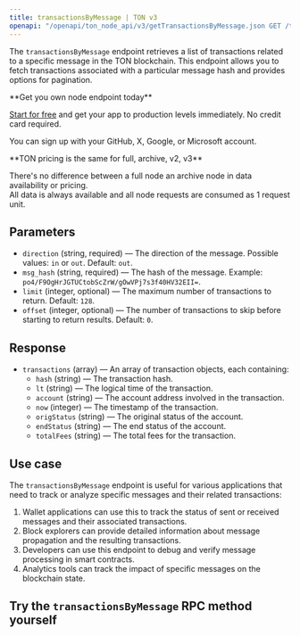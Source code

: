 ---
title: transactionsByMessage | TON v3
openapi: "/openapi/ton_node_api/v3/getTransactionsByMessage.json GET /transactionsByMessage"
---

The `transactionsByMessage` endpoint retrieves a list of transactions related to a specific message in the TON blockchain. This endpoint allows you to fetch transactions associated with a particular message hash and provides options for pagination.

<Check>
**Get you own node endpoint today**

[Start for free](https://console.chainstack.com/) and get your app to production levels immediately. No credit card required.

You can sign up with your GitHub, X, Google, or Microsoft account.
</Check>

<Note>
**TON pricing is the same for full, archive, v2, v3**

There's no difference between a full node an archive node in data availability or pricing.  
All data is always available and all node requests are consumed as 1 request unit.
</Note>

  

## Parameters

* `direction` (string, required) — The direction of the message. Possible values: `in` or `out`. Default: `out`.
* `msg_hash` (string, required) — The hash of the message. Example: `po4/F9OgHrJGTUCtobScZrW/gOwVPj7s3f40HV32EII=`.
* `limit` (integer, optional) — The maximum number of transactions to return. Default: `128`.
* `offset` (integer, optional) — The number of transactions to skip before starting to return results. Default: `0`.

## Response

* `transactions` (array) — An array of transaction objects, each containing:
  + `hash` (string) — The transaction hash.
  + `lt` (string) — The logical time of the transaction.
  + `account` (string) — The account address involved in the transaction.
  + `now` (integer) — The timestamp of the transaction.
  + `origStatus` (string) — The original status of the account.
  + `endStatus` (string) — The end status of the account.
  + `totalFees` (string) — The total fees for the transaction.

## Use case

The `transactionsByMessage` endpoint is useful for various applications that need to track or analyze specific messages and their related transactions:

1. Wallet applications can use this to track the status of sent or received messages and their associated transactions.
2. Block explorers can provide detailed information about message propagation and the resulting transactions.
3. Developers can use this endpoint to debug and verify message processing in smart contracts.
4. Analytics tools can track the impact of specific messages on the blockchain state.

## Try the `transactionsByMessage` RPC method yourself